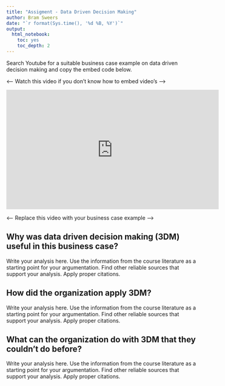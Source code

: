 ```yaml
---
title: "Assigment - Data Driven Decision Making"
author: Bram Sweers
date: "`r format(Sys.time(), '%d %B, %Y')`"
output:
  html_notebook:
    toc: yes
    toc_depth: 2
---
```


Search Youtube for a suitable business case example on data driven decision making and copy the embed code below.

<---- Watch this video if you don't know how to embed video's ---->

<iframe width="560" height="315" src="https://www.youtube.com/embed/9YffrCViTVk" frameborder="0" allow="accelerometer; autoplay; clipboard-write; encrypted-media; gyroscope; picture-in-picture" allowfullscreen></iframe>

<---- Replace this video with your business case example ---->


## Why was data driven decision making (3DM) useful in this business case?

Write your analysis here. Use the information from the course literature as a starting point for your argumentation. Find other reliable sources that support your analysis. Apply proper citations. 

## How did the organization apply 3DM?

Write your analysis here. Use the information from the course literature as a starting point for your argumentation. Find other reliable sources that support your analysis. Apply proper citations. 

## What can the organization do with 3DM that they couldn’t do before?

Write your analysis here. Use the information from the course literature as a starting point for your argumentation. Find other reliable sources that support your analysis. Apply proper citations. 